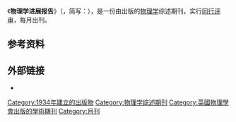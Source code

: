 {{unreferenced|time=2018-12-11T06:02:55+00:00}}
{{Infobox Journal
| title        = 物理学进展报告
| native_title = Reports on Progress in Physics
| cover        = 
| editor       = Laura H. Greene
| discipline   = [[物理学|物理学]]
| language     = 英语
| abbreviation = Rep. Prog. Phys.
| publisher    = {{le|英国物理学会出版社|IOP Publishing}}
| country      = [[英国|UK]]
| frequency    = 每月
| history      = 1934-
| openaccess   = 
| impact       = 17.062
| impact-year  = 2014
| website = http://iopscience.org/ropp
| link1 =
| link1-name =
| link2 =
| link2-name =
| OCLC =1607643 
| LCCN = 35016768
| CODEN = RPPHAG
| ISSN = 0034-4885
| eISSN = 1361-6633
}}
《'''物理学进展报告'''》（{{lang-en|Reports on Progress in Physics}}，简写：{{lang|en|Rep. Prog. Phys.}}），是一份由{{le|英国物理学会出版社|IOP Publishing}}出版的[[物理学|物理学]]综述期刊，实行[[同行评审|同行评审]]，每月出刊。

== 参考资料 ==
{{reflist}}

== 外部链接 ==
* {{Official website|http://iopscience.org/ropp}}

{{Physics-stub}}

[[Category:1934年建立的出版物|Category:1934年建立的出版物]]
[[Category:物理学综述期刊|Category:物理学综述期刊]]
[[Category:英國物理學會出版的學術期刊|Category:英國物理學會出版的學術期刊]]
[[Category:月刊|Category:月刊]]